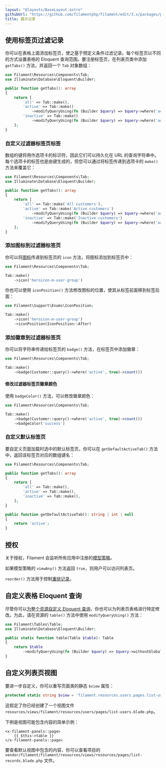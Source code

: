 ```yaml
---
layout: "@layouts/BaseLayout.astro"
githubUrl: "https://github.com/filamentphp/filament/edit/3.x/packages/panels/docs/03-resources/02-listing-records.md"
title: 展示记录
---
```


## 使用标签页过滤记录

你可以在表格上面添加标签页，使之基于预定义条件过滤记录。每个标签页以不同的方式设置表格的 Eloquent 查询范围。要注册标签页，在列表页类中添加 `getTabs()` 方法，并返回一个 `Tab` 对象数组：

```php
use Filament\Resources\Components\Tab;
use Illuminate\Database\Eloquent\Builder;

public function getTabs(): array
{
    return [
        'all' => Tab::make(),
        'active' => Tab::make()
            ->modifyQueryUsing(fn (Builder $query) => $query->where('active', true)),
        'inactive' => Tab::make()
            ->modifyQueryUsing(fn (Builder $query) => $query->where('active', false)),
    ];
}
```

### 自定义过滤器标签页标签

数组的键将用作选项卡的标识符，因此它们可以持久化在 URL 的查询字符串中。每个选项卡的标签也是由键生成的，但您可以通过将标签传递到选项卡的 `make()` 方法来覆盖它：

```php
use Filament\Resources\Components\Tab;
use Illuminate\Database\Eloquent\Builder;

public function getTabs(): array
{
    return [
        'all' => Tab::make('All customers'),
        'active' => Tab::make('Active customers')
            ->modifyQueryUsing(fn (Builder $query) => $query->where('active', true)),
        'inactive' => Tab::make('Inactive customers')
            ->modifyQueryUsing(fn (Builder $query) => $query->where('active', false)),
    ];
}
```

### 添加图标到过滤器标签页

你可以将[图标](https://blade-ui-kit.com/blade-icons?set=1#search)传递到标签页的 `icon` 方法，将图标添加到标签页中：

```php
use Filament\Resources\Components\Tab;

Tab::make()
    ->icon('heroicon-m-user-group')
```

你也可以使用 `iconPosition()` 方法修改图标的位置，使其从标签前面移到标签后面：

```php
use Filament\Support\Enums\IconPosition;

Tab::make()
    ->icon('heroicon-m-user-group')
    ->iconPosition(IconPosition::After)
```

### 添加徽章到过滤器标签页

你可以将字符串传递给标签页的 `badge()` 方法，在标签页中添加徽章：

```php
use Filament\Resources\Components\Tab;

Tab::make()
    ->badge(Customer::query()->where('active', true)->count())
```

#### 修改过滤器标签页徽章颜色

使用 `badgeColor()` 方法，可以修改徽章颜色：

```php
use Filament\Resources\Components\Tab;

Tab::make()
    ->badge(Customer::query()->where('active', true)->count())
    ->badgeColor('success')
```

### 自定义默认标签页

要自定义页面加载时选中的默认标签页，你可以在 `getDefaultActiveTab()` 方法中，返回该标签页对应的数组键名：

```php
use Filament\Resources\Components\Tab;

public function getTabs(): array
{
    return [
        'all' => Tab::make(),
        'active' => Tab::make(),
        'inactive' => Tab::make(),
    ];
}

public function getDefaultActiveTab(): string | int | null
{
    return 'active';
}
```

## 授权

关于授权，Filament 会监听所有应用中注册的[模型策略](https://laravel.com/docs/authorization#creating-policies)。

如果模型策略的 `viewAny()` 方法返回 `true`，则用户可以访问列表页。

`reorder()` 方法用于控制[重排记录](#重排记录)。

## 自定义表格 Eloquent 查询

尽管你可以[为整个资源自定义 Eloquent 查询](getting-started#自定义资源-eloquent-查询)，你也可以为列表页表格进行特定修改。为此，请在资源的 `table()` 方法中使用 `modifyQueryUsing()` 方法：

```php
use Filament\Tables\Table;
use Illuminate\Database\Eloquent\Builder;

public static function table(Table $table): Table
{
    return $table
        ->modifyQueryUsing(fn (Builder $query) => $query->withoutGlobalScopes());
}
```

## 自定义列表页视图

要进一步自定义，你可以重写页面类的静态 `$view` 属性：

```php
protected static string $view = 'filament.resources.users.pages.list-users';
```

这假定了你已经创建了一个视图文件 `resources/views/filament/resources/users/pages/list-users.blade.php`。

下例是视图可能包含内容的简单示例：

```blade
<x-filament-panels::page>
    {{ $this->table }}
</x-filament-panels::page>
```

要查看默认视图中包含的内容，你可以查看项目的 `vendor/filament/filament/resources/views/resources/pages/list-records.blade.php` 文件。

